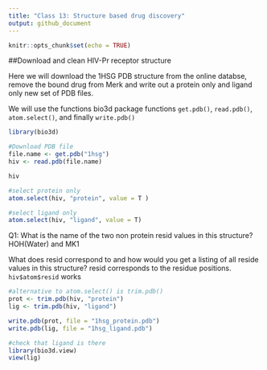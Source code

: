 ```yaml
---
title: "Class 13: Structure based drug discovery"
output: github_document
---
```


```r
knitr::opts_chunk$set(echo = TRUE)
```
##Download and clean HIV-Pr receptor structure

Here we will download the 1HSG PDB structure from the online databse, remove the bound drug from Merk and write out a protein only and ligand only new set of PDB files.

We will use the functions bio3d package functions `get.pdb()`, `read.pdb()`, `atom.select()`, and finally `write.pdb()`

```r
library(bio3d)

#Download PDB file
file.name <- get.pdb("1hsg")
hiv <- read.pdb(file.name)
```

```r
hiv

#select protein only
atom.select(hiv, "protein", value = T )

#select ligand only
atom.select(hiv, "ligand", value = T)
```

Q1: What is the name of the two non protein resid values in this structure? HOH(Water) and MK1

What does resid correspond to and how would you get a listing of all reside values in this structure? resid corresponds to the residue positions. `hiv$atom$resid` works

```r
#alternative to atom.select() is trim.pdb()
prot <- trim.pdb(hiv, "protein")
lig <- trim.pdb(hiv, "ligand")

write.pdb(prot, file = "1hsg_protein.pdb")
write.pdb(lig, file = "1hsg_ligand.pdb")
```


```r
#check that ligand is there
library(bio3d.view)
view(lig)
```


